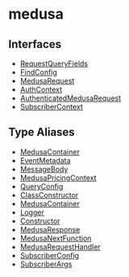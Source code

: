
# medusa

## Interfaces

- [RequestQueryFields](../../medusa/interfaces/medusa.RequestQueryFields/page.mdx)
- [FindConfig](../../medusa/interfaces/medusa.FindConfig/page.mdx)
- [MedusaRequest](../../medusa/interfaces/medusa.MedusaRequest/page.mdx)
- [AuthContext](../../medusa/interfaces/medusa.AuthContext/page.mdx)
- [AuthenticatedMedusaRequest](../../medusa/interfaces/medusa.AuthenticatedMedusaRequest/page.mdx)
- [SubscriberContext](../../medusa/interfaces/medusa.SubscriberContext/page.mdx)

## Type Aliases

- [MedusaContainer](../../medusa/types/medusa.MedusaContainer/page.mdx)
- [EventMetadata](../../medusa/types/medusa.EventMetadata/page.mdx)
- [MessageBody](../../medusa/types/medusa.MessageBody/page.mdx)
- [MedusaPricingContext](../../medusa/types/medusa.MedusaPricingContext/page.mdx)
- [QueryConfig](../../medusa/types/medusa.QueryConfig/page.mdx)
- [ClassConstructor](../../medusa/types/medusa.ClassConstructor/page.mdx)
- [MedusaContainer](../../medusa/types/medusa.MedusaContainer-1/page.mdx)
- [Logger](../../medusa/types/medusa.Logger/page.mdx)
- [Constructor](../../medusa/types/medusa.Constructor/page.mdx)
- [MedusaResponse](../../medusa/types/medusa.MedusaResponse/page.mdx)
- [MedusaNextFunction](../../medusa/types/medusa.MedusaNextFunction/page.mdx)
- [MedusaRequestHandler](../../medusa/types/medusa.MedusaRequestHandler/page.mdx)
- [SubscriberConfig](../../medusa/types/medusa.SubscriberConfig/page.mdx)
- [SubscriberArgs](../../medusa/types/medusa.SubscriberArgs/page.mdx)
